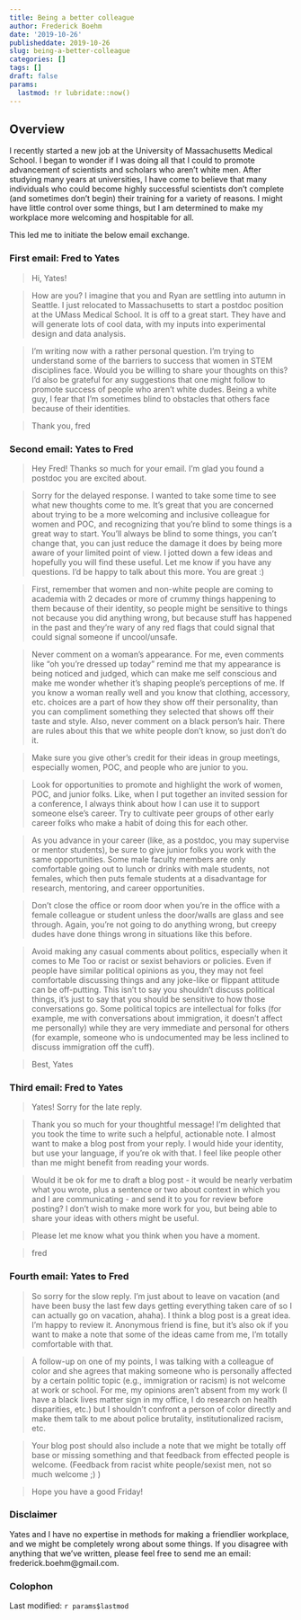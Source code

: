 ```yaml
---
title: Being a better colleague
author: Frederick Boehm
date: '2019-10-26'
publisheddate: 2019-10-26
slug: being-a-better-colleague
categories: []
tags: []
draft: false
params:
  lastmod: !r lubridate::now()
---
```


## Overview

I recently started a new job at the University of Massachusetts Medical School. I began to wonder if I was doing all that I could to promote advancement of scientists and scholars who aren't white men. After studying many years at universities, I have come to believe that many individuals who could become highly successful scientists don't complete (and sometimes don't begin) their training for a variety of reasons. I might have little control over some things, but I am determined to make my workplace more welcoming and hospitable for all.

This led me to initiate the below email exchange.



### First email: Fred to Yates

> Hi, Yates!

> How are you? I imagine that you and Ryan are settling into autumn in Seattle. I just relocated to Massachusetts to start a postdoc position at the UMass Medical School. It is off to a great start. They have and will generate lots of cool data, with my inputs into experimental design and data analysis.

> I'm writing now with a rather personal question. I'm trying to understand some of the barriers to success that women in STEM disciplines face. Would you be willing to share your thoughts on this? I'd also be grateful for any suggestions that one might follow to promote success of people who aren't white dudes. Being a white guy, I fear that I'm sometimes blind to obstacles that others face because of their identities.

> Thank you,
> fred

### Second email: Yates to Fred

> Hey Fred! Thanks so much for your email. I'm glad you found a postdoc you are excited about. 

> Sorry for the delayed response. I wanted to take some time to see what new thoughts come to me. It's great that you are concerned about trying to be a more welcoming and inclusive colleague for women and POC, and recognizing that you're blind to some things is a great way to start. You'll always be blind to some things, you can't change that, you can just reduce the damage it does by being more aware of your limited point of view. I jotted down a few ideas and hopefully you will find these useful. Let me know if you have any questions. I'd be happy to talk about this more. You are great :)

> First, remember that women and non-white people are coming to academia with 2 decades or more of crummy things happening to them because of their identity, so people might be sensitive to things not because you did anything wrong, but because stuff has happened in the past and they're wary of any red flags that could signal that could signal someone if uncool/unsafe. 

> Never comment on a woman's appearance. For me, even comments like "oh you're dressed up today" remind me that my appearance is being noticed and judged, which can make me self conscious and make me wonder whether it's shaping people's perceptions of me. If you know a woman really well and you know that clothing, accessory, etc. choices are a part of how they show off their personality, than you can compliment something they selected that shows off their taste and style. Also, never comment on a black person's hair. There are rules about this that we white people don't know, so just don't do it. 

> Make sure you give other's credit for their ideas in group meetings, especially women, POC, and people who are junior to you.

> Look for opportunities to promote and highlight the work of women, POC, and junior folks. Like, when I put together an invited session for a conference, I always think about how I can use it to support someone else's career. Try to cultivate peer groups of other early career folks who make a habit of doing this for each other. 

> As you advance in your career (like, as a postdoc, you may supervise or mentor students), be sure to give junior folks you work with the same opportunities. Some male faculty members are only comfortable going out to lunch or drinks with male students, not females, which then puts female students at a disadvantage for research, mentoring, and career opportunities. 

> Don't close the office or room door when you're in the office with a female colleague or student unless the door/walls are glass and see through. Again, you're not going to do anything wrong, but creepy dudes have done things wrong in situations like this before. 

> Avoid making any casual comments about politics, especially when it comes to Me Too or racist or sexist behaviors or policies. Even if people have similar political opinions as you, they may not feel comfortable discussing things and any joke-like or flippant attitude can be off-putting. This isn't to say you shouldn't discuss political things, it's just to say that you should be sensitive to how those conversations go. Some political topics are intellectual for folks (for example, me with conversations about immigration, it doesn't affect me personally) while they are very immediate and personal for others (for example, someone who is undocumented may be less inclined to discuss immigration off the cuff). 

> Best,
> Yates


### Third email: Fred to Yates

> Yates! Sorry for the late reply.

> Thank you so much for your thoughtful message! I'm delighted that you took the time to write such a helpful, actionable note. I almost want to make a blog post from your reply. I would hide your identity, but use your language, if you're ok with that. I feel like people other than me might benefit from reading your words.

> Would it be ok for me to draft a blog post - it would be nearly verbatim what you wrote, plus a sentence or two about context in which you and I are communicating - and send it to you for review before posting? I don't wish to make more work for you, but being able to share your ideas with others might be useful.

> Please let me know what you think when you have a moment.

> fred

### Fourth email: Yates to Fred

> So sorry for the slow reply. I'm just about to leave on vacation (and have been busy the last few days getting everything taken care of so I can actually go on vacation, ahaha). I think a blog post is a great idea. I'm happy to review it. Anonymous friend is fine, but it's also ok if you want to make a note that some of the ideas came from me, I'm totally comfortable with that.

> A follow-up on one of my points, I was talking with a colleague of color and she agrees that making someone who is personally affected by a certain politic topic (e.g., immigration or racism) is not welcome at work or school. For me, my opinions aren't absent from my work (I have a black lives matter sign in my office, I do research on health disparities, etc.) but I shouldn't confront a person of color directly and make them talk to me about police brutality, institutionalized racism, etc. 

> Your blog post should also include a note that we might be totally off base or missing something and that feedback from effected people is welcome. (Feedback from racist white people/sexist men, not so much welcome ;) )

> Hope you have a good Friday!

### Disclaimer

Yates and I have no expertise in methods for making a friendlier workplace, and we might be completely wrong about some things. If you disagree with anything that we've written, please feel free to send me an email: frederick.boehm@gmail.com. 



### Colophon

Last modified: `r params$lastmod`

